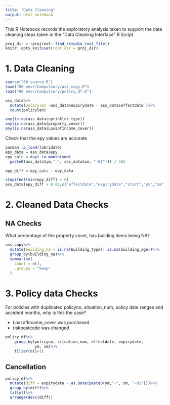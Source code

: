 ```yaml
---
title: "Data Cleaning"
output: html_notebook
---
```


This R Notebook records the exploratory analysis taken to support the data cleaning steps taken in the "Data Cleaning Interface" R Script 

```r
proj_dir = rprojroot::find_rstudio_root_file()
knitr::opts_knit$set(root.dir = proj_dir)
```

# 1. Data Cleaning

```r
source("00 source.R")
load("00 envr/Compulsory/ass_copy.R")
load("00 envr/Compulsory/policy_df.R")

```


```r
ass_data%>%
  mutate(policylen =ass_data$expirydate - ass_data$effectdate )%>%
  count(policylen)
```

```r
any(is.na(ass_data$sprinkler_type))
any(is.na(ass_data$property_cover))
any(is.na(ass_data$LossofIncome_cover))
```

Check that the epy values are accurate

```r
pacman::p_load(lubridate)
epy_data = ass_data$epy
epy_calc = days_in_month(ymd(
  paste0(ass_data$ym,"-", ass_data$xm, "-01"))) / 365

epy_diff = epy_calc - epy_data

stopifnot(min(epy_diff) > 0)
ass_data[epy_diff > 0.06,c("effectdate","expirydate","start","ym","xm","epy")]

```

# 2. Cleaned Data Checks

## NA Checks

What percentage of the property cover, has building items being NA?

```r
ass_copy%>%
  mutate(building_na = is.na(building_type)| is.na(building_age))%>%
  group_by(building_na)%>%
  summarise(
    count = n(),
    .groups = "keep"
  )
```

# 3. Policy data Checks

For policies with duplicated policyno, situation_num, policy date ranges and accident months, why is this the case?

* LossofIncome_cover was purchased
* riskpostcode was changed

```r
policy_df%>%
    group_by(policyno, situation_num, effectdate, expirydate,
             ym, xm)%>%
    filter(n()>1)
```

## Cancellation

```r
policy_df%>%
  mutate(diff = expirydate - as.Date(paste0(ym,"-", xm, "-01")))%>%
  group_by(diff)%>%
  tally()%>%
  arrange(desc(diff))
```

